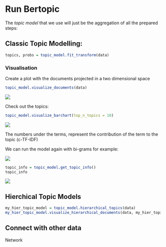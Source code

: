 # Run Bertopic

The *topic model* that we use will just be the aggregation of all the prepared steps:

## Classic Topic Modelling:

```r
topics, probs = topic_model.fit_transform(data)
```


### Visualisation

Create a plot with the documents projected in a two dimensional space

```r
topic_model.visualize_documents(data)
```

![](imgs/Topic_mod_workshop_images/visu_1_bert_no_hier.png)

Check out the topics:

```r
topic_model.visualize_barchart(top_n_topics = 10)
```
![](imgs/Topic_mod_workshop_images/Topics_monogram.png)

The numbers under the terms, represent the contribution of the term to the topic (c-TF-IDF)

We can run the model again with bi-grams for example:

![](imgs/Topic_mod_workshop_images/Topics_bigram.png)


```r
topic_info = topic_model.get_topic_info()
topic_info
```

![](imgs/Topic_mod_workshop_images/topic_info_output.png)


## Hierchical Topic Models

```r
my_hier_topic_model = topic_model.hierarchical_topics(data)
my_hier_topic_model.visualize_hierarchical_documents(data, my_hier_topic_model)
```


## Connect with other data

Network



